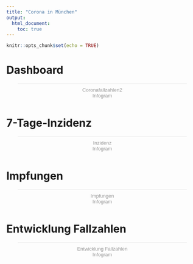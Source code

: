 ```yaml
---
title: "Corona in München"
output: 
  html_document:
    toc: true
---
```


```r
knitr::opts_chunk$set(echo = TRUE)
```

# Dashboard

<div class="infogram-embed" data-id="f7ef47cc-89ac-4979-ba62-6e9621526338" data-type="interactive" data-title="Coronafallzahlen2"></div><script>!function(e,i,n,s){var t="InfogramEmbeds",d=e.getElementsByTagName("script")[0];if(window[t]&&window[t].initialized)window[t].process&&window[t].process();else if(!e.getElementById(n)){var o=e.createElement("script");o.async=1,o.id=n,o.src="https://e.infogram.com/js/dist/embed-loader-min.js",d.parentNode.insertBefore(o,d)}}(document,0,"infogram-async");</script><div style="padding:8px 0;font-family:Arial!important;font-size:13px!important;line-height:15px!important;text-align:center;border-top:1px solid #dadada;margin:0 30px"><a href="https://infogram.com/f7ef47cc-89ac-4979-ba62-6e9621526338" style="color:#989898!important;text-decoration:none!important;" target="_blank">Coronafallzahlen2</a><br><a href="https://infogram.com" style="color:#989898!important;text-decoration:none!important;" target="_blank" rel="nofollow">Infogram</a></div>

# 7-Tage-Inzidenz

<div class="infogram-embed" data-id="d2725960-06c5-4f17-8626-871d208db126" data-type="interactive" data-title="Inzidenz"></div><script>!function(e,i,n,s){var t="InfogramEmbeds",d=e.getElementsByTagName("script")[0];if(window[t]&&window[t].initialized)window[t].process&&window[t].process();else if(!e.getElementById(n)){var o=e.createElement("script");o.async=1,o.id=n,o.src="https://e.infogram.com/js/dist/embed-loader-min.js",d.parentNode.insertBefore(o,d)}}(document,0,"infogram-async");</script><div style="padding:8px 0;font-family:Arial!important;font-size:13px!important;line-height:15px!important;text-align:center;border-top:1px solid #dadada;margin:0 30px"><a href="https://infogram.com/d2725960-06c5-4f17-8626-871d208db126" style="color:#989898!important;text-decoration:none!important;" target="_blank">Inzidenz</a><br><a href="https://infogram.com" style="color:#989898!important;text-decoration:none!important;" target="_blank" rel="nofollow">Infogram</a></div>

# Impfungen

<div class="infogram-embed" data-id="a297bc12-7ed7-444c-8766-879afa651248" data-type="interactive" data-title="Impfungen"></div><script>!function(e,i,n,s){var t="InfogramEmbeds",d=e.getElementsByTagName("script")[0];if(window[t]&&window[t].initialized)window[t].process&&window[t].process();else if(!e.getElementById(n)){var o=e.createElement("script");o.async=1,o.id=n,o.src="https://e.infogram.com/js/dist/embed-loader-min.js",d.parentNode.insertBefore(o,d)}}(document,0,"infogram-async");</script><div style="padding:8px 0;font-family:Arial!important;font-size:13px!important;line-height:15px!important;text-align:center;border-top:1px solid #dadada;margin:0 30px"><a href="https://infogram.com/a297bc12-7ed7-444c-8766-879afa651248" style="color:#989898!important;text-decoration:none!important;" target="_blank">Impfungen</a><br><a href="https://infogram.com" style="color:#989898!important;text-decoration:none!important;" target="_blank" rel="nofollow">Infogram</a></div>

# Entwicklung Fallzahlen

<div class="infogram-embed" data-id="ca8ee54c-4180-4beb-8b2d-91a42ed3577f" data-type="interactive" data-title="Entwicklung Fallzahlen"></div><script>!function(e,i,n,s){var t="InfogramEmbeds",d=e.getElementsByTagName("script")[0];if(window[t]&&window[t].initialized)window[t].process&&window[t].process();else if(!e.getElementById(n)){var o=e.createElement("script");o.async=1,o.id=n,o.src="https://e.infogram.com/js/dist/embed-loader-min.js",d.parentNode.insertBefore(o,d)}}(document,0,"infogram-async");</script><div style="padding:8px 0;font-family:Arial!important;font-size:13px!important;line-height:15px!important;text-align:center;border-top:1px solid #dadada;margin:0 30px"><a href="https://infogram.com/ca8ee54c-4180-4beb-8b2d-91a42ed3577f" style="color:#989898!important;text-decoration:none!important;" target="_blank">Entwicklung Fallzahlen</a><br><a href="https://infogram.com" style="color:#989898!important;text-decoration:none!important;" target="_blank" rel="nofollow">Infogram</a></div>
